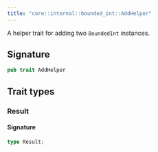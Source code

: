 ```yaml
---
title: "core::internal::bounded_int::AddHelper"
---
```


A helper trait for adding two `BoundedInt` instances.



## Signature

```rust
pub trait AddHelper
```



## Trait types

### Result


#### Signature

```rust
type Result;
```


